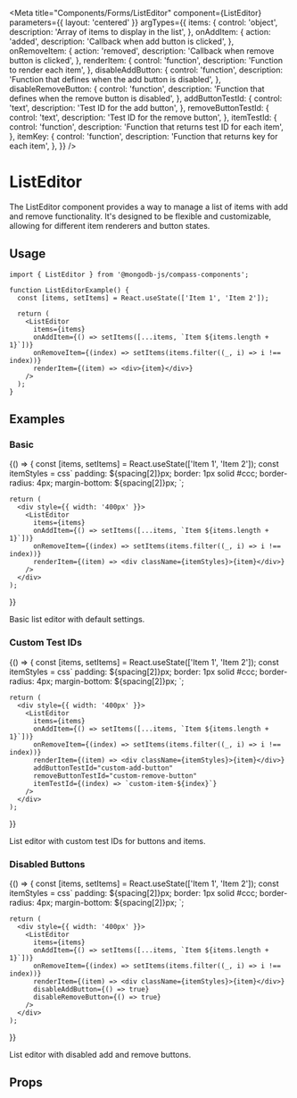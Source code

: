 
<Meta
  title="Components/Forms/ListEditor"
  component={ListEditor}
  parameters={{ layout: 'centered' }}
  argTypes={{
    items: {
      control: 'object',
      description: 'Array of items to display in the list',
    },
    onAddItem: {
      action: 'added',
      description: 'Callback when add button is clicked',
    },
    onRemoveItem: {
      action: 'removed',
      description: 'Callback when remove button is clicked',
    },
    renderItem: {
      control: 'function',
      description: 'Function to render each item',
    },
    disableAddButton: {
      control: 'function',
      description: 'Function that defines when the add button is disabled',
    },
    disableRemoveButton: {
      control: 'function',
      description: 'Function that defines when the remove button is disabled',
    },
    addButtonTestId: {
      control: 'text',
      description: 'Test ID for the add button',
    },
    removeButtonTestId: {
      control: 'text',
      description: 'Test ID for the remove button',
    },
    itemTestId: {
      control: 'function',
      description: 'Function that returns test ID for each item',
    },
    itemKey: {
      control: 'function',
      description: 'Function that returns key for each item',
    },
  }}
/>

# ListEditor

The ListEditor component provides a way to manage a list of items with add and remove functionality.
It's designed to be flexible and customizable, allowing for different item renderers and button states.

## Usage

```tsx
import { ListEditor } from '@mongodb-js/compass-components';

function ListEditorExample() {
  const [items, setItems] = React.useState(['Item 1', 'Item 2']);

  return (
    <ListEditor
      items={items}
      onAddItem={() => setItems([...items, `Item ${items.length + 1}`])}
      onRemoveItem={(index) => setItems(items.filter((_, i) => i !== index))}
      renderItem={(item) => <div>{item}</div>}
    />
  );
}
```

## Examples

### Basic

<Story name="Basic">
  {() => {
    const [items, setItems] = React.useState(['Item 1', 'Item 2']);
    const itemStyles = css`
      padding: ${spacing[2]}px;
      border: 1px solid #ccc;
      border-radius: 4px;
      margin-bottom: ${spacing[2]}px;
    `;

    return (
      <div style={{ width: '400px' }}>
        <ListEditor
          items={items}
          onAddItem={() => setItems([...items, `Item ${items.length + 1}`])}
          onRemoveItem={(index) => setItems(items.filter((_, i) => i !== index))}
          renderItem={(item) => <div className={itemStyles}>{item}</div>}
        />
      </div>
    );

}}

</Story>

Basic list editor with default settings.

### Custom Test IDs

<Story name="CustomTestIds">
  {() => {
    const [items, setItems] = React.useState(['Item 1', 'Item 2']);
    const itemStyles = css`
      padding: ${spacing[2]}px;
      border: 1px solid #ccc;
      border-radius: 4px;
      margin-bottom: ${spacing[2]}px;
    `;

    return (
      <div style={{ width: '400px' }}>
        <ListEditor
          items={items}
          onAddItem={() => setItems([...items, `Item ${items.length + 1}`])}
          onRemoveItem={(index) => setItems(items.filter((_, i) => i !== index))}
          renderItem={(item) => <div className={itemStyles}>{item}</div>}
          addButtonTestId="custom-add-button"
          removeButtonTestId="custom-remove-button"
          itemTestId={(index) => `custom-item-${index}`}
        />
      </div>
    );

}}

</Story>

List editor with custom test IDs for buttons and items.

### Disabled Buttons

<Story name="DisabledButtons">
  {() => {
    const [items, setItems] = React.useState(['Item 1', 'Item 2']);
    const itemStyles = css`
      padding: ${spacing[2]}px;
      border: 1px solid #ccc;
      border-radius: 4px;
      margin-bottom: ${spacing[2]}px;
    `;

    return (
      <div style={{ width: '400px' }}>
        <ListEditor
          items={items}
          onAddItem={() => setItems([...items, `Item ${items.length + 1}`])}
          onRemoveItem={(index) => setItems(items.filter((_, i) => i !== index))}
          renderItem={(item) => <div className={itemStyles}>{item}</div>}
          disableAddButton={() => true}
          disableRemoveButton={() => true}
        />
      </div>
    );

}}

</Story>

List editor with disabled add and remove buttons.

## Props

<Controls />
